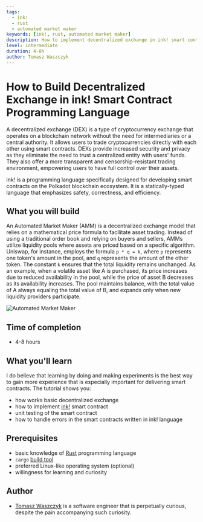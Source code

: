 ```yaml
---
tags:
  - ink!
  - rust
  - automated market maker
keywords: [ink!, rust, automated market maker]
description: How to implement decentralized exchange in ink! smart contract language
level: intermediate
duration: 4-8h
author: Tomasz Waszczyk
---
```


# How to Build Decentralized Exchange in ink! Smart Contract Programming Language

A decentralized exchange (DEX) is a type of cryptocurrency exchange that operates on a blockchain network without the need for intermediaries or a central authority.
It allows users to trade cryptocurrencies directly with each other using smart contracts. DEXs provide increased security and privacy as they eliminate the need to trust a centralized entity with users' funds.
They also offer a more transparent and censorship-resistant trading environment, empowering users to have full control over their assets.

ink! is a programming language specifically designed for developing smart contracts on the Polkadot blockchain ecosystem. It is a statically-typed language that emphasizes safety, correctness, and efficiency.

## What you will build

An Automated Market Maker (AMM) is a decentralized exchange model that relies on a mathematical price formula to facilitate asset trading.
Instead of using a traditional order book and relying on buyers and sellers, AMMs utilize liquidity pools where assets are priced based on a specific algorithm.
Uniswap, for instance, employs the formula `p * q = k`, where `p` represents one token's amount in the pool, and `q` represents the amount of the other token.
The constant `k` ensures that the total liquidity remains unchanged. As an example, when a volatile asset like A is purchased, its price increases due to reduced availability in the pool, while the price of asset B decreases as its availability increases.
The pool maintains balance, with the total value of A always equaling the total value of B, and expands only when new liquidity providers participate.

![Automated Market Maker](./assets/dex.jpg)

## Time of completion

- 4-8 hours

## What you'll learn

I do believe that learning by doing and making experiments is the best way to gain more experience that is especially important for delivering smart contracts. The tutorial shows you:

- how works basic decentralized exchange
- how to implement [ink!](https://use.ink) smart contract
- unit testing of the smart contract
- how to handle errors in the smart contracts written in ink! language

## Prerequisites

- basic knowledge of [Rust](https://doc.rust-lang.org/stable/book/) programming language
- `cargo` [build tool](https://doc.rust-lang.org/cargo/)
- preferred Linux-like operating system (optional)
- willingness for learning and curiosity

## Author

- [Tomasz Waszczyk](https://github.com/tomaszWaszczyk/) is a software engineer that is perpetually curious, despite the pain accompanying such curiosity.
